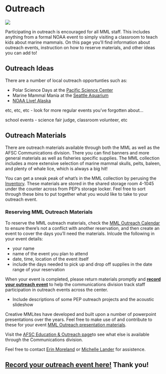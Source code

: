 # Outreach {#outreach}
 
![](img/outreach.jpg)

Participating in outreach is encouraged for all MML staff. This includes anything from a formal NOAA event to simply visiting a classroom to teach kids about marine mammals. On this page you'll find information about outreach events, instruction on how to reserve materials, and other ideas you can add to!

## Outreach Ideas 

There are a number of local outreach opportunties such as:

- Polar Science Days at the [Pacific Science Center](https://pacificsciencecenter.org/)
- Marine Mammal Mania at the [Seattle Aquarium](https://www.seattleaquarium.org/)
- [NOAA Live! Alaska](https://www.fisheries.noaa.gov/alaska/outreach-and-education/noaa-live-alaska)

etc, etc, etc - look for more regular events you've forgotten about... 

school events - science fair judge, classroom volunteer, etc


## Outreach Materials

There are outreach materials available through both the MML as well as the AFSC Communications division. There you can find banners and more general materials as well as fisheries specific supplies. The MML collection includes a more extensive selection of marine mammal skulls, pelts, baleen, and plenty of whale lice, which is always a big hit!

You can get a sneak peak of what's in the MML collection by perusing the [Inventory](https://docs.google.com/document/d/0B_omi4vXP064Rl9xTGV2a0xyYmowTnlPR1U4MWFSTXpYaFRv/edit?resourcekey=0-sEV7CbC4j-PaLg1kiyOKbA). These materials are stored in the shared storage room 4-1045 under the counter across from PEP's storage locker.  Feel free to sort through these bins to put together what you would like to take to your outreach event. 

### Reserving MML Outreach Materials
To reserve the MML outreach materials, check the [MML Outreach Calendar](https://calendar.google.com/calendar/u/0?cid=bm9hYS5nb3ZfdnY5cWFuZGppa2ozaDNnZWQ3MjFrbWdubmtAZ3JvdXAuY2FsZW5kYXIuZ29vZ2xlLmNvbQ) to ensure there's not a conflict with another reservation, and then create an event to cover the days you'll need the materials. Inlcude the following in your event details: 

- your name
- name of the event you plan to attend
- date, time, location of the event itself
- include the days needed to pick up and drop off supplies in the date range of your reservation

When your event is completed, please return materials promptly and [**record your outreach event**](https://sites.google.com/noaa.gov/myafsc/communications/outreach-and-education/outreach-participation) to help the communications division track staff participation in outreach events across the center. 

- Include descriptions of some PEP outreach projects and the acoustic slideshow

Creative MMLites have developed and built upon a number of powerpoint presentations over the years. Feel free to make use of and contribute to these for your event [MML Outreach presentation materials](https://drive.google.com/drive/folders/1dRKkJzLLPw__Rq30W6CWsGiWX2OaXLEj).

Visit the [AFSC Education & Outreach page](https://sites.google.com/noaa.gov/myafsc/communications/outreach-and-education)to see what else is available through the Communications division. 

Feel free to contact [Erin Moreland](erin.moreland@noaa.gov) or [Michelle Lander](michelle.lander@noaa.gov) for assistence. 

## [**Record your outreach event here!**](https://sites.google.com/noaa.gov/myafsc/communications/outreach-and-education/outreach-participation) Thank you! 








